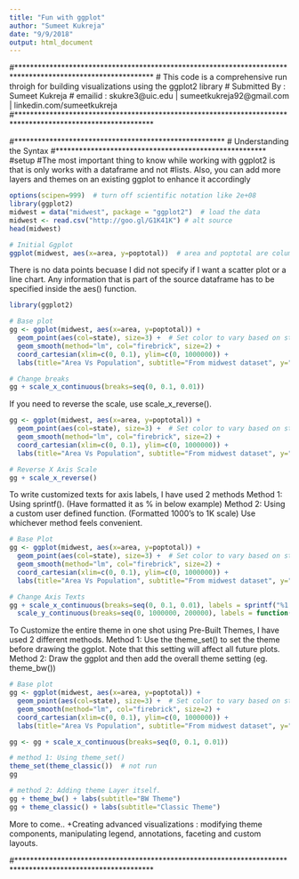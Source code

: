 ```yaml
---
title: "Fun with ggplot"
author: "Sumeet Kukreja"
date: "9/9/2018"
output: html_document
---
```


#***********************************************************************************************************
# This code is a comprehensive run throigh for building visualizations using the ggplot2 library 
# Submitted By : Sumeet Kukreja
# emailid : skukre3@uic.edu | sumeetkukreja92@gmail.com | linkedin.com/sumeetkukreja
#***********************************************************************************************************

#******************************************************
# Understanding the Syntax
#******************************************************
#setup
#The most important thing to know while working with ggplot2 is that is only works with a dataframe and not #lists. Also, you can add more layers and themes on an existing ggplot to enhance it accordingly

```r
options(scipen=999)  # turn off scientific notation like 2e+08
library(ggplot2)
midwest = data("midwest", package = "ggplot2")  # load the data
midwest <- read.csv("http://goo.gl/G1K41K") # alt source 
head(midwest)
```


```r
# Initial Ggplot
ggplot(midwest, aes(x=area, y=poptotal))  # area and poptotal are columns in 'midwest'

```
There is no data points becuase I did not specify if I want a scatter plot or a line chart. Any information that is part of the source dataframe has to be specified inside the aes() function.

```r
library(ggplot2)

# Base plot
gg <- ggplot(midwest, aes(x=area, y=poptotal)) + 
  geom_point(aes(col=state), size=3) +  # Set color to vary based on state categories.
  geom_smooth(method="lm", col="firebrick", size=2) + 
  coord_cartesian(xlim=c(0, 0.1), ylim=c(0, 1000000)) + 
  labs(title="Area Vs Population", subtitle="From midwest dataset", y="Population", x="Area", caption="Midwest Demographics")

# Change breaks
gg + scale_x_continuous(breaks=seq(0, 0.1, 0.01))
```

If you need to reverse the scale, use scale_x_reverse().

```r
gg <- ggplot(midwest, aes(x=area, y=poptotal)) + 
  geom_point(aes(col=state), size=3) +  # Set color to vary based on state categories.
  geom_smooth(method="lm", col="firebrick", size=2) + 
  coord_cartesian(xlim=c(0, 0.1), ylim=c(0, 1000000)) + 
  labs(title="Area Vs Population", subtitle="From midwest dataset", y="Population", x="Area", caption="Midwest Demographics")

# Reverse X Axis Scale
gg + scale_x_reverse()
```

To write customized texts for axis labels, I have used 2 methods
Method 1: Using sprintf(). (Have formatted it as % in below example) 
Method 2: Using a custom user defined function. (Formatted 1000’s to 1K scale)
Use whichever method feels convenient.
```r
# Base Plot
gg <- ggplot(midwest, aes(x=area, y=poptotal)) + 
  geom_point(aes(col=state), size=3) +  # Set color to vary based on state categories.
  geom_smooth(method="lm", col="firebrick", size=2) + 
  coord_cartesian(xlim=c(0, 0.1), ylim=c(0, 1000000)) + 
  labs(title="Area Vs Population", subtitle="From midwest dataset", y="Population", x="Area", caption="Midwest Demographics")

# Change Axis Texts
gg + scale_x_continuous(breaks=seq(0, 0.1, 0.01), labels = sprintf("%1.2f%%", seq(0, 0.1, 0.01))) + 
  scale_y_continuous(breaks=seq(0, 1000000, 200000), labels = function(x){paste0(x/1000, 'K')})
```
To Customize the entire theme in one shot using Pre-Built Themes, I have used 2 different methods.
Method 1: Use the theme_set() to set the theme before drawing the ggplot. Note that this setting will affect all future plots. 
Method 2: Draw the ggplot and then add the overall theme setting (eg. theme_bw())

```r
# Base plot
gg <- ggplot(midwest, aes(x=area, y=poptotal)) + 
  geom_point(aes(col=state), size=3) +  # Set color to vary based on state categories.
  geom_smooth(method="lm", col="firebrick", size=2) + 
  coord_cartesian(xlim=c(0, 0.1), ylim=c(0, 1000000)) + 
  labs(title="Area Vs Population", subtitle="From midwest dataset", y="Population", x="Area", caption="Midwest Demographics")

gg <- gg + scale_x_continuous(breaks=seq(0, 0.1, 0.01))

# method 1: Using theme_set()
theme_set(theme_classic())  # not run
gg

# method 2: Adding theme Layer itself.
gg + theme_bw() + labs(subtitle="BW Theme")
gg + theme_classic() + labs(subtitle="Classic Theme")
```

More to come..
+Creating advanced visualizations : modifying theme components, manipulating legend, annotations, faceting and custom layouts.

#***********************************************************************************************************